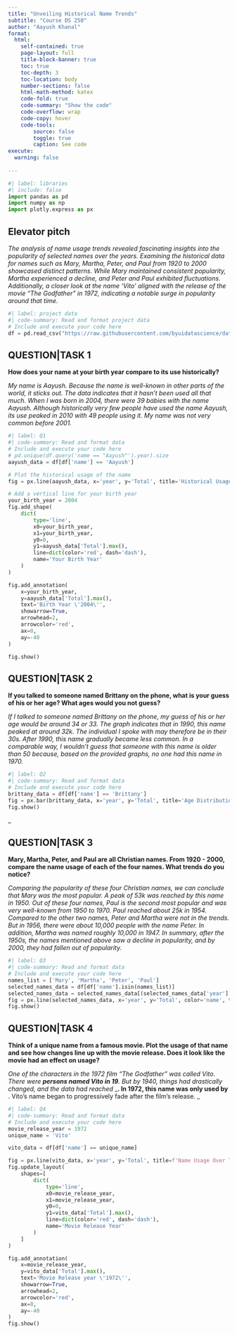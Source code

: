 ```yaml
---
title: "Unveiling Historical Name Trends"
subtitle: "Course DS 250"
author: "Aayush Khanal"
format:
  html:
    self-contained: true
    page-layout: full
    title-block-banner: true
    toc: true
    toc-depth: 3
    toc-location: body
    number-sections: false
    html-math-method: katex
    code-fold: true
    code-summary: "Show the code"
    code-overflow: wrap
    code-copy: hover
    code-tools:
        source: false
        toggle: true
        caption: See code
execute: 
  warning: false
    
---
```


```python
#| label: libraries
#| include: false
import pandas as pd
import numpy as np
import plotly.express as px
```


## Elevator pitch

_The analysis of name usage trends revealed fascinating insights into the popularity of selected names over the years. Examining the historical data for names such as Mary, Martha, Peter, and Paul from 1920 to 2000 showcased distinct patterns. While Mary maintained consistent popularity, Martha experienced a decline, and Peter and Paul exhibited fluctuations. Additionally, a closer look at the name 'Vito' aligned with the release of the movie "The Godfather" in 1972, indicating a notable surge in popularity around that time. _

```python
#| label: project data
#| code-summary: Read and format project data
# Include and execute your code here
df = pd.read_csv("https://raw.githubusercontent.com/byuidatascience/data4names/master/data-raw/names_year/names_year.csv")
```



## QUESTION|TASK 1

__How does your name at your birth year compare to its use historically?__

_My name is Aayush. Because the name is well-known in other parts of the world, it sticks out. The data indicates that it hasn't been used all that much. When I was born in 2004, there were 39 babies with the name Aayush. Although historically very few people have used the name Aayush, its use peaked in 2010 with 49 people using it. My name was not very common before 2001._

```python
#| label: Q1
#| code-summary: Read and format data
# Include and execute your code here
# pd.unique(df.query('name == "Aayush"').year).size
aayush_data = df[df['name'] == 'Aayush']

# Plot the historical usage of the name
fig = px.line(aayush_data, x='year', y='Total', title='Historical Usage of the Name Aayush')

# Add a vertical line for your birth year
your_birth_year = 2004  
fig.add_shape(
    dict(
        type='line',
        x0=your_birth_year,
        x1=your_birth_year,
        y0=0,
        y1=aayush_data['Total'].max(),
        line=dict(color='red', dash='dash'),
        name='Your Birth Year'
    )
)

fig.add_annotation(
    x=your_birth_year,
    y=aayush_data['Total'].max(),
    text='Birth Year \'2004\'',
    showarrow=True,
    arrowhead=2,
    arrowcolor='red',
    ax=0,
    ay=-40
)

fig.show()
```



## QUESTION|TASK 2

__If you talked to someone named Brittany on the phone, what is your guess of his or her age? What ages would you not guess?__

_If I talked to someone named Brittany on the phone, my guess of his or her age would be around 34 or 33. The graph indicates that in 1990, this name peaked at around 32k. The individual I spoke with may therefore be in their 30s. After 1990, this name gradually became less common. In a comparable way, I wouldn't guess that someone with this name is older than 50 because, based on the provided graphs, no one had this name in 1970._

```python
#| label: Q2
#| code-summary: Read and format data
# Include and execute your code here
brittany_data = df[df['name'] == 'Brittany']
fig = px.bar(brittany_data, x='year', y='Total', title='Age Distribution for Brittany')
fig.show()

```

_

## QUESTION|TASK 3

__Mary, Martha, Peter, and Paul are all Christian names. From 1920 - 2000, compare the name usage of each of the four names. What trends do you notice?__

_Comparing the popularity of these four Christian names, we can conclude that Mary was the most popular. A peak of 53k was reached by this name in 1950. Out of these four names, Paul is the second most popular and was very well-known from 1950 to 1970. Paul reached about 25k in 1954. Compared to the other two names, Peter and Martha were not in the trends. But in 1956, there were about 10,000 people with the name Peter. In addition, Martha was named roughly 10,000 in 1947. In summary, after the 1950s, the names mentioned above saw a decline in popularity, and by 2000, they had fallen out of popularity._

```python
#| label: Q3
#| code-summary: Read and format data
# Include and execute your code here
names_list = ['Mary', 'Martha', 'Peter', 'Paul']
selected_names_data = df[df['name'].isin(names_list)]
selected_names_data = selected_names_data[(selected_names_data['year'] >= 1920) & (selected_names_data['year'] <= 2000)]
fig = px.line(selected_names_data, x='year', y='Total', color='name', title='Name Usage Comparison (1920 - 2000)')
fig.show()

```




## QUESTION|TASK 4

__Think of a unique name from a famous movie. Plot the usage of that name and see how changes line up with the movie release. Does it look like the movie had an effect on usage?__

_One of the characters in the 1972 film "The Godfather" was called Vito. There were __ persons named Vito in 19__. But by 1940, things had drastically changed, and the data had reached ____. In 1972, this name was only used by __.  Vito's name began to progressively fade after the film's release. _

```python
#| label: Q4
#| code-summary: Read and format data
# Include and execute your code here
movie_release_year = 1972
unique_name = 'Vito'

vito_data = df[df['name'] == unique_name]

fig = px.line(vito_data, x='year', y='Total', title=f'Name Usage Over Time for {unique_name}')
fig.update_layout(
    shapes=[
        dict(
            type='line',
            x0=movie_release_year,
            x1=movie_release_year,
            y0=0,
            y1=vito_data['Total'].max(),
            line=dict(color='red', dash='dash'),
            name='Movie Release Year'
        )
    ]
)

fig.add_annotation(
    x=movie_release_year,
    y=vito_data['Total'].max(),
    text='Movie Release year \'1972\'',
    showarrow=True,
    arrowhead=2,
    arrowcolor='red',
    ax=0,
    ay=-40
)
fig.show()

```

